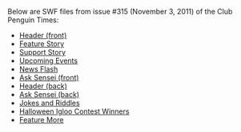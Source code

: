 Below are SWF files from issue #315 (November 3, 2011) of the Club Penguin Times:
*[[Media:News315HeaderFront.swf|Header (front)]]
*[[Media:News315FeatureStory.swf|Feature Story]]
*[[Media:News315SupportStory.swf|Support Story]]
*[[Media:News315UpcomingEvents.swf|Upcoming Events]]
*[[Media:News315NewsFlash.swf|News Flash]]
*[[Media:News315AskAuntArcticFront.swf|Ask Sensei (front)]]
*[[Media:News315HeaderBack.swf|Header (back)]]
*[[Media:News315AskAuntArcticBack.swf|Ask Sensei (back)]]
*[[Media:News315JokesAndRiddles.swf|Jokes and Riddles]]
*[[Media:News315Secret.swf|Halloween Igloo Contest Winners]]
*[[Media:News315FeatureMore.swf|Feature More]]